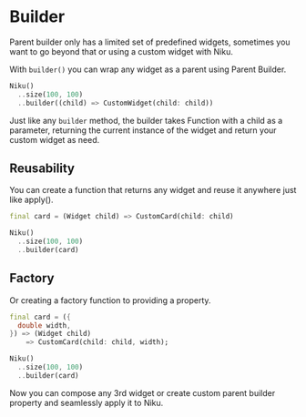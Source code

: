 # Builder
Parent builder only has a limited set of predefined widgets, sometimes you want to go beyond that or using a custom widget with Niku.

With `builder()` you can wrap any widget as a parent using Parent Builder.
```dart
Niku()
  ..size(100, 100)
  ..builder((child) => CustomWidget(child: child))
```
Just like any `builder` method, the builder takes Function with a child as a parameter, returning the current instance of the widget and return your custom widget as need.

## Reusability
You can create a function that returns any widget and reuse it anywhere just like apply().
```dart
final card = (Widget child) => CustomCard(child: child)

Niku()
  ..size(100, 100)
  ..builder(card)
```

## Factory
Or creating a factory function to providing a property.
```dart
final card = ({ 
  double width,
}) => (Widget child) 
    => CustomCard(child: child, width);

Niku()
  ..size(100, 100)
  ..builder(card)
```

Now you can compose any 3rd widget or create custom parent builder property and seamlessly apply it to Niku.
